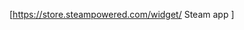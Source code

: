 <includeonly><!--
--><div class="iframe" style="width: 646px; height: 190px;"><!--
    -->[https://store.steampowered.com/widget/{{{1}}} Steam app {{{1}}}]<!--
--></div><!--
--></includeonly><!--
--><noinclude>
{{steamwidget|1365750}}
</noinclude>
